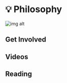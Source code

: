 
# 💡 Philosophy

![img alt](img/Philosophy_of_decentralization.svg)

<Description
  text="  For too long, power has been concentrated to just a small part of the world's
  population. The internet has the power to fix this, but not the way it's been
  built so far."
/>

## Get Involved

<Cards>
  <Card
    title="<p><strong>Join the Discord</strong></p>"
    description=" <p>Koii's discord is where the community comes to discuss new ideas and recent updates.</p>"
    link="https://discord.gg/koii"
    linkText="Sign in here"
    svgName="discord"
    cardPerRow="3"
  />
  <Card
    title="<p><strong>Read Community Posts</strong></p>"
    description="<p>The Peeranha forums provide a place for long term answers and lasting discussions.</p>"
    link="https://peeranha.io/feed/6"
    linkText="Check it out"
    svgName="peeranha"
    cardPerRow="3"
  />
  <Card
    title="<p><strong>Follow Koii on Twitter</strong></p>"
    description=" <p>Join us on Twitter to stay tuned on ecosystem updates, and what people are saying daily.</p>"
    link="https://twitter.com/KoiiNetwork?"
    linkText="See Recent Posts"
    svgName="grant"
    cardPerRow="3"
  />
</Cards>

## Videos

<Cards>
  <Card
    title="<p>DecentralCon Miami Talk</p>"
    link="https://www.youtube.com/watch?v=QCcGpw2j34Q&t=94s"
    linkText="Watch Video"
    svgName="decentralConVideo"
    cardPerRow="3"
  />
  <Card
    title="<p>To smart contract & beyond- a brief history of decentralization</p>"
    link="https://www.youtube.com/watch?v=4PMFIlujv3Y&t=612s&ab_channel=TheDAOist"
    linkText="Watch Video"
    svgName="decentralizationVideo"
    cardPerRow="3"
  />
  <Card
    title="<p>Internet could be owned by people</p>"
    link="https://youtu.be/zoxAW6R9NEM"
    linkText="Watch Video"
    svgName="internetVideo"
    cardPerRow="3"
  />
  <Card
    title="<p>User Governance of Social Media Platforms></p>"
    link="https://www.youtube.com/watch?v=dc_vaBvUMHE&ab_channel=KoiiNetwork"
    linkText="Watch Video"
    svgName="userGovernanceVideo"
    cardPerRow="3"
  />
  <Card
    title="<p>Koii's Decentralized Protocol</p>"
    link="	https://www.youtube.com/watch?v=Q5iHzjwj_ko&ab_channel=Cardstack"
    linkText="Watch Video"
    svgName="protocolVideo"
    cardPerRow="3"
  />
  <Card
    title="<p>CARP at Compute Over Data Summit in Lisbon</p>"
    link="https://www.youtube.com/watch?v=mEzo0xRXh68"
    linkText="Watch Video"
    svgName="carpVideo"
    cardPerRow="3"
  />
</Cards>

## Reading

<Cards>
  <Card
    title="<p><strong>CARP</strong></p>"
    description=" <p>Koii is a reputation-based community. We believe in accountability, trust, and most of all, fairness for every community member.</p>"
    link="https://discord.gg/koii"
    svgName="consensus"
    cardPerRow="3"
  />
  <Card
    title="<p><strong>Gradual Consensus</strong></p>"
    description="<p>Nothing happens immediately - Koii combines instant transaction speeds for payments with &#x3B;slow and steady&#x3B; verification of information over time.</p>"
    link="https://peeranha.io/feed/6"
    svgName="carp"
    cardPerRow="3"
  />
</Cards>
